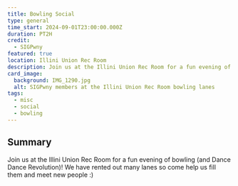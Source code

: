 ```yaml
---
title: Bowling Social
type: general
time_start: 2024-09-01T23:00:00.000Z
duration: PT2H
credit:
  - SIGPwny
featured: true
location: Illini Union Rec Room
description: Join us at the Illini Union Rec Room for a fun evening of bowling!
card_image:
  background: IMG_1290.jpg
  alt: SIGPwny members at the Illini Union Rec Room bowling lanes
tags:
  - misc
  - social
  - bowling
---
```

## Summary
Join us at the Illini Union Rec Room for a fun evening of bowling (and Dance Dance Revolution)! We have rented out many lanes so come help us fill them and meet new people :)
